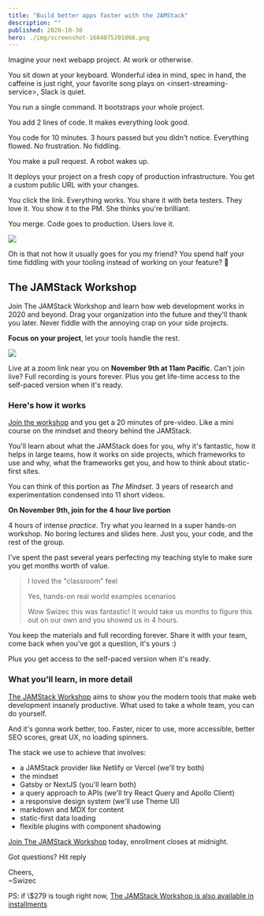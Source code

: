 ```yaml
---
title: "Build better apps faster with the JAMStack"
description: ""
published: 2020-10-30
hero: ./img/screenshot-1604075201868.png
---
```


Imagine your next webapp project. At work or otherwise.

You sit down at your keyboard. Wonderful idea in mind, spec in hand, the caffeine is just right, your favorite song plays on &lt;insert-streaming-service>, Slack is quiet.

You run a single command. It bootstraps your whole project.

You add 2 lines of code. It makes everything look good.

You code for 10 minutes. 3 hours passed but you didn't notice. Everything flowed. No frustration. No fiddling.

You make a pull request. A robot wakes up.

It deploys your project on a fresh copy of production infrastructure. You get a custom public URL with your changes.

You click the link. Everything works. You share it with beta testers. They love it. You show it to the PM. She thinks you're brilliant.

You merge. Code goes to production. Users love it.

![](giphy:blessed)

Oh is that not how it usually goes for you my friend? You spend half your time fiddling with your tooling instead of working on your feature? 🤔

## The JAMStack Workshop

Join The JAMStack Workshop and learn how web development works in 2020 and beyond. Drag your organization into the future and they'll thank you later. Never fiddle with the annoying crap on your side projects.

**Focus on your project**, let your tools handle the rest.

[![](./img/00W2p7png2e9503.png)](https://gum.co/PdwnF)

Live at a zoom link near you on **November 9th at 11am Pacific**. Can't join live? Full recording is yours forever. Plus you get life-time access to the self-paced version when it's ready.

### Here's how it works

[Join the workshop](https://gum.co/PdwnF) and you get a 20 minutes of pre-video. Like a mini course on the mindset and theory behind the JAMStack.

You'll learn about what the JAMStack does for you, why it's fantastic, how it helps in large teams, how it works on side projects, which frameworks to use and why, what the frameworks get you, and how to think about static-first sites.

You can think of this portion as _The Mindset_. 3 years of research and experimentation condensed into 11 short videos.

**On November 9th, join for the 4 hour live portion**

4 hours of intense _practice_. Try what you learned in a super hands-on workshop. No boring lectures and slides here. Just you, your code, and the rest of the group.

I've spent the past several years perfecting my teaching style to make sure you get months worth of value.

> I loved the "classroom" feel
>
> Yes, hands-on real world examples scenarios
>
> Wow Swizec this was fantastic! It would take us _months_ to figure this out on our own and you showed us in 4 hours.

You keep the materials and full recording forever. Share it with your team, come back when you've got a question, it's yours :)

Plus you get access to the self-paced version when it's ready.

### What you'll learn, in more detail

[The JAMStack Workshop](https://gum.co/PdwnF) aims to show you the modern tools that make web development insanely productive. What used to take a whole team, you can do yourself.

And it's gonna work better, too. Faster, nicer to use, more accessible, better SEO scores, great UX, no loading spinners.

The stack we use to achieve that involves:

- a JAMStack provider like Netlify or Vercel (we'll try both)
- the mindset
- Gatsby or NextJS (you'll learn both)
- a query approach to APIs (we'll try React Query and Apollo Client)
- a responsive design system (we'll use Theme UI)
- markdown and MDX for content
- static-first data loading
- flexible plugins with component shadowing

[Join The JAMStack Workshop](https://gum.co/PdwnF) today, enrollment closes at midnight.

Got questions? Hit reply

Cheers,<br/>
~Swizec

PS: if \\\$279 is tough right now, [The JAMStack Workshop is also available in installments](https://gum.co/rhBat)
